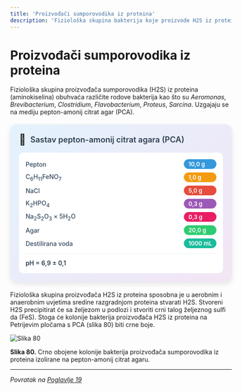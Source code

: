 ```yaml
---
title: 'Proizvođači sumporovodika iz proteina'
description: 'Fiziološka skupina bakterija koje proizvode H2S iz proteina'
---
```


# Proizvođači sumporovodika iz proteina

Fiziološka skupina proizvođača sumporovodika (H2S) iz proteina (aminokiselina) obuhvaća različite rodove bakterija kao što su *Aeromonas*, *Brevibacterium*, *Clostridium*, *Flavobacterium*, *Proteus*, *Sarcina*. Uzgajaju se na mediju pepton-amonij citrat agar (PCA).

<div style="max-width: 520px; background: linear-gradient(135deg, #e3f2fd 0%, #f3e5f5 100%); border-radius: 15px; padding: 20px; box-shadow: 0 4px 12px rgba(0,0,0,0.1); margin: 20px auto;">
  <div style="display: flex; align-items: center; margin-bottom: 15px;">
    <span style="font-size: 24px; margin-right: 10px;">🧫</span>
    <h3 style="margin: 0; color: #2c3e50; font-weight: 600; font-size: 18px;">Sastav pepton-amonij citrat agara (PCA)</h3>
  </div>
  <div style="background: white; border-radius: 10px; padding: 15px;">
    <div style="display: grid; grid-template-columns: minmax(0, 1fr) auto; gap: 8px 15px; align-items: center;">
      <span style="font-weight: 500; color: #34495e; font-size: 14px;">Pepton</span>
      <span style="background: #3498db; color: white; padding: 3px 10px; border-radius: 15px; font-size: 13px; font-weight: 600;">10,0 g</span>
      <span style="font-weight: 500; color: #34495e; font-size: 14px;">C<sub>6</sub>H<sub>11</sub>FeNO<sub>7</sub></span>
      <span style="background: #f39c12; color: white; padding: 3px 10px; border-radius: 15px; font-size: 13px; font-weight: 600;">1,0 g</span>
      <span style="font-weight: 500; color: #34495e; font-size: 14px;">NaCl</span>
      <span style="background: #e74c3c; color: white; padding: 3px 10px; border-radius: 15px; font-size: 13px; font-weight: 600;">5,0 g</span>
      <span style="font-weight: 500; color: #34495e; font-size: 14px;">K<sub>2</sub>HPO<sub>4</sub></span>
      <span style="background: #9b59b6; color: white; padding: 3px 10px; border-radius: 15px; font-size: 13px; font-weight: 600;">0,3 g</span>
      <span style="font-weight: 500; color: #34495e; font-size: 14px;">Na<sub>2</sub>S<sub>2</sub>O<sub>3</sub> × 5H<sub>2</sub>O</span>
      <span style="background: #e91e63; color: white; padding: 3px 10px; border-radius: 15px; font-size: 13px; font-weight: 600;">0,3 g</span>
      <span style="font-weight: 500; color: #34495e; font-size: 14px;">Agar</span>
      <span style="background: #2ecc71; color: white; padding: 3px 10px; border-radius: 15px; font-size: 13px; font-weight: 600;">20,0 g</span>
      <span style="font-weight: 500; color: #34495e; font-size: 14px;">Destilirana voda</span>
      <span style="background: #1abc9c; color: white; padding: 3px 10px; border-radius: 15px; font-size: 13px; font-weight: 600;">1000 mL</span>
    </div>
    <div style="margin-top: 12px; padding-top: 12px; border-top: 1px solid #ecf0f1;">
      <span style="font-weight: 600; color: #2c3e50; font-size: 14px;">pH = 6,9 ± 0,1</span>
    </div>
  </div>
</div>

Fiziološka skupina proizvođača H2S iz proteina sposobna je u aerobnim i anaerobnim uvjetima sredine razgradnjom proteina stvarati H2S. Stvoreni H2S precipitirat će sa željezom u podlozi i stvoriti crni talog željeznog sulfi da (FeS). Stoga će kolonije bakterija proizvođača H2S iz proteina na Petrijevim pločama s PCA (slika 80) biti crne boje.

![Slika 80](/Images/slika80.jpg)

**Slika 80.** Crno obojene kolonije bakterija proizvođača sumporovodika iz proteina izolirane na pepton-amonij citrat agaru.

---

*Povratak na [Poglavlje 19](/poglavlje-19)*

